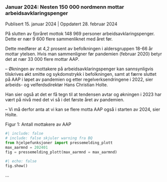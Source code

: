 ### Januar 2024: Nesten 150 000 nordmenn mottar arbeidsavklaringspenger

::: {.callout icon=false}
Publisert 15. januar 2024 | Oppdatert 28. februar 2024
:::

På slutten av fjoråret mottok 148 969 personer arbeidsavklaringspenger. Dette er nær 9 600 flere sammenliknet med året før.

Dette medfører at 4,2 prosent av befolkningen i aldersgruppen 18-66 år mottar ytelsen. Hvis man sammenligner før pandemien (februar 2020) betyr det at nær 33 000 flere mottar AAP. 

– Økningen av mottakere på arbeidsavklaringspenger kan sannsynligvis tilskrives økt smitte og sykdomstrykk i befolkningen, samt at færre sluttet på AAP i løpet av pandemien og etter regelverksendringene i 2022, sier arbeids- og velferdsdirektør Hans Christian Holte.

Han sier også at det er få tegn til at tendensen avtar og økningen i 2023 har vært på nivå med det vi så i det første året av pandemien.

– Vi må derfor anta at vi kan se flere motta AAP også i starten av 2024, sier Holte.

Figur 1: Antall mottakere av AAP

```python
#| include: false
# include: false skjuler warning fra BQ
from hjelpefunksjoner import pressemelding_plott
max_aarmnd = 202401
fig = pressemelding_plott(max_aarmnd = max_aarmnd)
```

```python
#| echo: false
fig.show()
```

...
